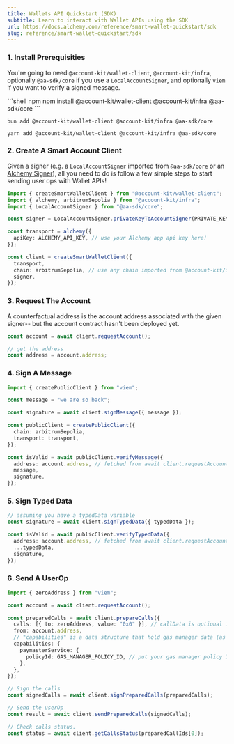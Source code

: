 ```yaml
---
title: Wallets API Quickstart (SDK)
subtitle: Learn to interact with Wallet APIs using the SDK
url: https://docs.alchemy.com/reference/smart-wallet-quickstart/sdk
slug: reference/smart-wallet-quickstart/sdk
---
```


### 1. Install Prerequisities

You're going to need `@account-kit/wallet-client`, `@account-kit/infra`, optionally `@aa-sdk/core` if you use a `LocalAccountSigner`, and optionally `viem` if you want to verify a signed message.

<CodeGroup>
```shell npm
npm install @account-kit/wallet-client @account-kit/infra @aa-sdk/core
```

```shell bun
bun add @account-kit/wallet-client @account-kit/infra @aa-sdk/core
```

```shell yarn
yarn add @account-kit/wallet-client @account-kit/infra @aa-sdk/core
```

</CodeGroup>

### 2. Create A Smart Account Client

Given a signer (e.g. a `LocalAccountSigner` imported from `@aa-sdk/core` or an [Alchemy Signer](https://www.alchemy.com/docs/wallets/signer/what-is-a-signer#alchemy-signer)), all you need to do is follow a few simple steps to start sending user ops with Wallet APIs!

```ts
import { createSmartWalletClient } from "@account-kit/wallet-client";
import { alchemy, arbitrumSepolia } from "@account-kit/infra";
import { LocalAccountSigner } from "@aa-sdk/core";

const signer = LocalAccountSigner.privateKeyToAccountSigner(PRIVATE_KEY); // we use a private key signer as an example here

const transport = alchemy({
  apiKey: ALCHEMY_API_KEY, // use your Alchemy app api key here!
});

const client = createSmartWalletClient({
  transport,
  chain: arbitrumSepolia, // use any chain imported from @account-kit/infra here!
  signer,
});
```

### 3. Request The Account

A counterfactual address is the account address associated with the given signer-- but the account contract hasn't been deployed yet.

```ts
const account = await client.requestAccount();

// get the address
const address = account.address;
```

### 4. Sign A Message

```ts
import { createPublicClient } from "viem";

const message = "we are so back";

const signature = await client.signMessage({ message });

const publicClient = createPublicClient({
  chain: arbitrumSepolia,
  transport: transport,
});

const isValid = await publicClient.verifyMessage({
  address: account.address, // fetched from await client.requestAccount()
  message,
  signature,
});
```

### 5. Sign Typed Data

```ts
// assuming you have a typedData variable
const signature = await client.signTypedData({ typedData });

const isValid = await publicClient.verifyTypedData({
  address: account.address, // fetched from await client.requestAccount()
  ...typedData,
  signature,
});
```

### 6. Send A UserOp

```ts
import { zeroAddress } from "viem";

const account = await client.requestAccount();

const preparedCalls = await client.prepareCalls({
  calls: [{ to: zeroAddress, value: "0x0" }], // callData is optional in a "data" parameter
  from: account.address,
  // "capabilities" is a data structure that hold gas manager data (as seen below) or permission data
  capabilities: {
    paymasterService: {
      policyId: GAS_MANAGER_POLICY_ID, // put your gas manager policy ID here
    },
  },
});

// Sign the calls
const signedCalls = await client.signPreparedCalls(preparedCalls);

// Send the userOp
const result = await client.sendPreparedCalls(signedCalls);

// Check calls status.
const status = await client.getCallsStatus(preparedCallIds[0]);
```
